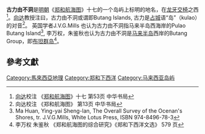'''古力由不洞'''是[[明朝|明朝]]《[[郑和航海图|郑和航海图]]》十七的一个岛屿上标明的地名，在[[浮罗交怡|龙牙交椅]]之西<ref>[[向达|向达]]校注  《[[郑和航海图|郑和航海图]]》十七  第53页   中华书局  </ref>。[[向达|向达]]教授注曰，古力由不洞或谓即Butang Islands,  古力是[[占城|占城]]语“岛”（kulao）的对音<ref>向达校注  《郑和航海图》  第13页   中华书局 </ref>。 英国学者J.V.G.Mills 也认为古力由不洞指马来半岛西海岸的Pulao Butang Island<ref>Ma Huan, Ying-yai Sheng-lan, The Overall Survey of the Ocenan's Shores,  tr. J.V.G.Mills, White Lotus Press,  ISBN 974-8496-78-3</ref>, 李万权，朱鉴秋也认为古力由不洞是[[马来半岛|马来半岛]]西岸的Butang Group，即[[布坦群岛|布坦群岛]]<ref>李万权 朱鉴秋 《郑和航海图的综合研究》《郑和下西洋文选》  579 页  </ref>。
==參考文獻==
{{reflist}}
[[Category:馬來西亞地理|Category:馬來西亞地理]]
[[Category:郑和下西洋|Category:郑和下西洋]]
[[Category:马来西亚岛屿|Category:马来西亚岛屿]]